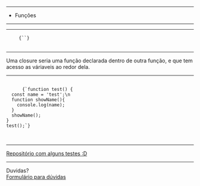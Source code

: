 

<Intro title="" image="coding" />

---

<Slide title="O que vamos ver hoje?">
  <ul>
    <Appear>
      <li>Funções</li>
    </Appear>
  </ul>
</Slide>

---

<Slide title=""></Slide>

---

<Slide title=" - Exemplo">
  <pre>
    <code>{``}</code>
  </pre>
</Slide>

---

<Slide title="Closure">
  Uma closure seria uma função declarada dentro de outra função, e que tem
  acesso as váriaveis ao redor dela.
</Slide>

---

<Slide title="Funções - Exemplo">
  <pre>
    <code>
      {`function test() { 
  const name = 'test';\n
  function showName(){
    console.log(name);
  }
  showName();
}
test();`}
    </code>
  </pre>
</Slide>

---

<Slide title="Referências">
  <a href="https://github.com/DavidDimon/awari-tests">
    Repositório com alguns testes :D
  </a>
</Slide>

---

<Slide title="Isso é tudo pessoal!">
  Duvidas?
  <br />
  <a href="https://forms.gle/NE5p3juqxmDaXyj3A">Formulário para dúvidas</a>
</Slide>
